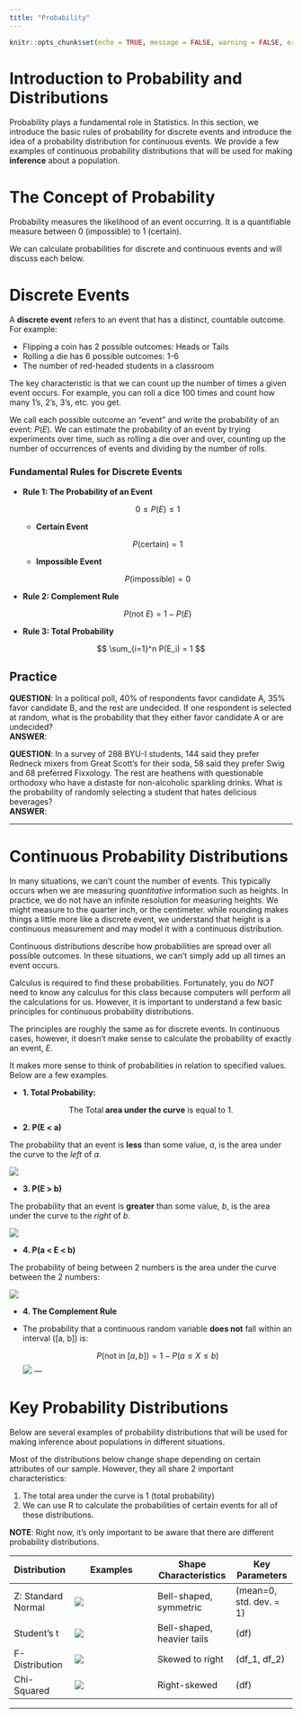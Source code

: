 ```yaml
---
title: "Probability"
---
```

```r
knitr::opts_chunk$set(echo = TRUE, message = FALSE, warning = FALSE, error = TRUE)
```

# Introduction to Probability and Distributions

Probability plays a fundamental role in Statistics.  In this section, we introduce the basic rules of probability for discrete events and introduce the idea of a probability distribution for continuous events.  We provide a few examples of continuous probability distributions that will be used for making **inference** about a population.  


# The Concept of Probability

Probability measures the likelihood of an event occurring.  It is a quantifiable measure between 0 (impossible) to 1 (certain).  

We can calculate probabilities for discrete and continuous events and will discuss each below.  


# Discrete Events

A **discrete event** refers to an event that has a distinct, countable outcome.  For example:  

  * Flipping a coin has 2 possible outcomes:  Heads or Tails
  * Rolling a die has 6 possible outcomes: 1-6
  * The number of red-headed students in a classroom

The key characteristic is that we can count up the number of times a given event occurs.  For example, you can roll a dice 100 times and count how many 1's, 2's, 3's, etc. you get.  

We call each possible outcome an "event" and write the probability of an event:  $P(E)$.  We can estimate the probability of an event by trying experiments over time, such as rolling a die over and over, counting up the number of occurrences of events and dividing by the number of rolls.  

### Fundamental Rules for Discrete Events

- **Rule 1: The Probability of an Event**
  
  $$
  0 \leq P(E) \leq 1
  $$
  - **Certain Event**
  
  $$
  P(\text{certain}) = 1
  $$
  
  - **Impossible Event**
  
  $$
  P(\text{impossible}) = 0
  $$
  
- **Rule 2: Complement Rule**
  
  $$
  P(\text{not } E) = 1 - P(E)
  $$
- **Rule 3: Total Probability**
  
$$
\sum_{i=1}^n P(E_i) = 1
$$

## Practice

__QUESTION__:  In a political poll, 40% of respondents favor candidate A, 35% favor candidate B, and the rest are undecided. If one respondent is selected at random, what is the probability that they either favor candidate A or are undecided?  
__ANSWER__:  

__QUESTION__:  In a survey of 288 BYU-I students, 144 said they prefer Redneck mixers from Great Scott's for their soda, 58 said they prefer Swig and 68 preferred Fixxology.  The rest are heathens with questionable orthodoxy who have a distaste for non-alcoholic sparkling drinks.  What is the probability of randomly selecting a student that hates delicious beverages?  
__ANSWER__:  


---

# Continuous Probability Distributions

In many situations, we can't count the number of events.  This typically occurs when we are measuring *quantitative* information such as heights.  In practice, we do not have an infinite resolution for measuring heights.  We might measure to the quarter inch, or the centimeter.  while rounding makes things a little more like a discrete event, we understand that height is a continuous measurement and may model it with a continuous distribution.  

Continuous distributions describe how probabilities are spread over all possible outcomes.  In these situations, we can't simply add up all times an event occurs.  

Calculus is required to find these probabilities.  Fortunately, you do *NOT* need to know any calculus for this class because computers will perform all the calculations for us.  However, it is important to understand a few basic principles for continuous probability distributions.  

The principles are roughly the same as for discrete events.  In continuous cases, however, it doesn't make sense to calculate the probability of exactly an event, $E$.  

It makes more sense to think of probabilities in relation to specified values.  Below are a few examples.  

  - **1. Total Probability:**

$$\text{The Total} \textbf{ area under the curve} \text{ is equal to 1.}$$  

  -  **2. P(E < a)**

The probability that an event is **less** than some value, $a$, is the area under the curve to the *left* of $a$.

![](https://github.com/byuistats/Math221D_Course/raw/main/Images/Prob_Less_Than_Example.png)

  -  **3. P(E > b)**

The probability that an event is **greater** than some value, $b$, is the area under the curve to the *right* of $b$.

![](https://github.com/byuistats/Math221D_Course/raw/main/Images/Prob_Greater_Than_Example.png)

  -  **4. P(a < E < b)**

The probability of being between 2 numbers is the area under the curve between the 2 numbers:

![](https://github.com/byuistats/Math221D_Course/raw/main/Images/Normal_Probability_Example.png)

  - **4. The Complement Rule**
  
- The probability that a continuous random variable **does not** fall within an interval \([a, b]\) is:
  
  $$
  P(\text{not in } [a, b]) = 1 - P(a \leq X \leq b)
  $$
![](https://github.com/byuistats/Math221D_Course/raw/main/Images/Prob_Outside_Range.png)
---

# Key Probability Distributions

Below are several examples of probability distributions that will be used for making inference about populations in different situations.  

Most of the distributions below change shape depending on certain attributes of our sample.  However, they all share 2 important characteristics:  

  1. The total area under the curve is 1 (total probability)
  2. We can use R to calculate the probabilities of certain events for all of these distributions.
  
__NOTE__:  Right now, it's only important to be aware that there are different probability distributions.  


| Distribution     | Examples                                     | Shape Characteristics              | Key Parameters               |
|------------------|----------------------------------------------|-------------------------------------|------------------------------|
| Z: Standard Normal           | ![](https://github.com/byuistats/Math221D_Course/raw/main/Images/Standard_Normal_Distribution_Example.png)     | Bell-shaped, symmetric            | (mean=0, std. dev. = 1)               |
| Student's t      | ![](https://github.com/byuistats/Math221D_Course/raw/main/Images/Students_T_Examples.png)          | Bell-shaped, heavier tails        | \(df\)                      |
| F-Distribution   | ![](https://github.com/byuistats/Math221D_Course/raw/main/Images/F_Dist_Example.png)                   | Skewed to right                   | \(df_1, df_2\)              |
| Chi-Squared      | ![](https://github.com/byuistats/Math221D_Course/raw/main/Images/Chi_Square_Dist_Examples.png)          | Right-skewed                      | \(df\)                      |

---

